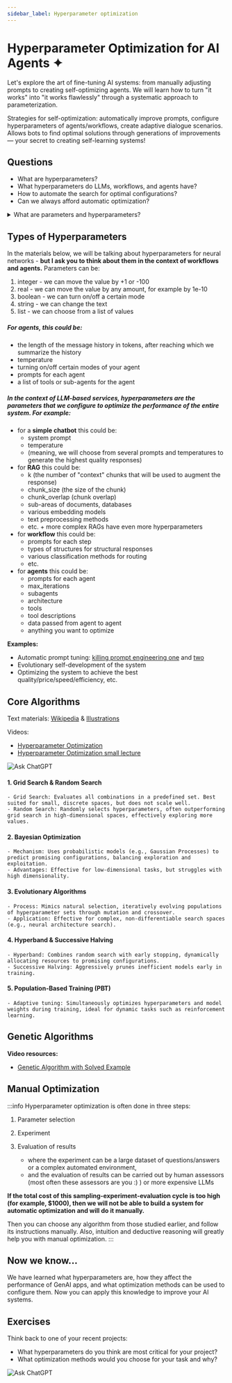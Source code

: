 ```yaml
---
sidebar_label: Hyperparameter optimization
---
```


# Hyperparameter Optimization for AI Agents ✦

Let's explore the art of fine-tuning AI systems: from manually adjusting prompts to creating self-optimizing agents. We will learn how to turn "it works" into "it works flawlessly" through a systematic approach to parameterization.

Strategies for self-optimization: automatically improve prompts, configure hyperparameters of agents/workflows, create adaptive dialogue scenarios. Allows bots to find optimal solutions through generations of improvements — your secret to creating self-learning systems!

## Questions

- What are hyperparameters?
- What hyperparameters do LLMs, workflows, and agents have?
- How to automate the search for optimal configurations?
- Can we always afford automatic optimization?

<details>
<summary>What are parameters and hyperparameters?</summary>

*Parameters* are usually the weights of a neural network - mathematical values that we select during training.

*Hyperparameters* are the parameters that we configure to optimize the model's performance. For example, for a neural network, this could be the number of neurons in a hidden layer, a specific activation function (there are many), etc. **For LLMs** this could be temperature, max_tokens, top_p, etc.
</details>

## Types of Hyperparameters

In the materials below, we will be talking about hyperparameters for neural networks - **but I ask you to think about them in the context of workflows and agents.** Parameters can be:
1. integer - we can move the value by +1 or -100
2. real - we can move the value by any amount, for example by 1e-10
3. boolean - we can turn on/off a certain mode
4. string - we can change the text
5. list - we can choose from a list of values

##### For agents, this could be:
- the length of the message history in tokens, after reaching which we summarize the history
- temperature
- turning on/off certain modes of your agent
- prompts for each agent
- a list of tools or sub-agents for the agent

##### In the context of LLM-based services, hyperparameters are the parameters that we configure to optimize the performance of the entire system. For example:
- for a **simple chatbot** this could be:
  - system prompt
  - temperature
  - (meaning, we will choose from several prompts and temperatures to generate the highest quality responses)
- for **RAG** this could be:
  - k (the number of "context" chunks that will be used to augment the response)
  - chunk_size (the size of the chunk)
  - chunk_overlap (chunk overlap)
  - sub-areas of documents, databases
  - various embedding models
  - text preprocessing methods
  - etc. + more complex RAGs have even more hyperparameters
- for **workflow** this could be:
  - prompts for each step
  - types of structures for structural responses
  - various classification methods for routing
  - etc.
- for **agents** this could be:
  - prompts for each agent
  - max_iterations
  - subagents
  - architecture
  - tools
  - tool descriptions
  - data passed from agent to agent
  - anything you want to optimize

**Examples:**
- Automatic prompt tuning: [killing prompt engineering one](https://youtu.be/OmTdkNEr2nU?si=Qx0M_PywhouQdHnb) and [two](https://youtu.be/Vn8A3BxfplE?si=RJLKyZA-7QhOMOPi)
- Evolutionary self-development of the system
- Optimizing the system to achieve the best quality/price/speed/efficiency, etc.

## Core Algorithms

Text materials:
[Wikipedia](https://en.wikipedia.org/wiki/Hyperparameter_optimization)
 & 
[Illustrations](https://www.nb-data.com/p/6-common-hyperparameter-optimization)

Videos:
- [Hyperparameter Optimization](https://youtu.be/ttE0F7fghfk?si=w9Cz3egxsw6aV1xv)
- [Hyperparameter Optimization small lecture](https://youtu.be/IqQT8se9ofQ?si=6YQBlsW5ry8Xzh_2)

![Ask ChatGPT](https://img.shields.io/badge/Ask%20ChatGPT-8A2BE2?style=for-the-badge)

#### 1. Grid Search & Random Search
    - Grid Search: Evaluates all combinations in a predefined set. Best suited for small, discrete spaces, but does not scale well.
    - Random Search: Randomly selects hyperparameters, often outperforming grid search in high-dimensional spaces, effectively exploring more values.

#### 2. Bayesian Optimization
    - Mechanism: Uses probabilistic models (e.g., Gaussian Processes) to predict promising configurations, balancing exploration and exploitation.
    - Advantages: Effective for low-dimensional tasks, but struggles with high dimensionality.

#### 3. Evolutionary Algorithms
    - Process: Mimics natural selection, iteratively evolving populations of hyperparameter sets through mutation and crossover.
    - Application: Effective for complex, non-differentiable search spaces (e.g., neural architecture search).

#### 4. Hyperband & Successive Halving
    - Hyperband: Combines random search with early stopping, dynamically allocating resources to promising configurations.
    - Successive Halving: Aggressively prunes inefficient models early in training.

#### 5. Population-Based Training (PBT)
    - Adaptive tuning: Simultaneously optimizes hyperparameters and model weights during training, ideal for dynamic tasks such as reinforcement learning.

## Genetic Algorithms

**Video resources:**
- [Genetic Algorithm with Solved Example](https://www.youtube.com/watch?v=uQj5UNhCPuo)

## Manual Optimization

:::info
Hyperparameter optimization is often done in three steps:
1. Parameter selection
2. Experiment
3. Evaluation of results

    - where the experiment can be a large dataset of questions/answers or a complex automated environment,
    - and the evaluation of results can be carried out by human assessors (most often these assessors are you :) ) or more expensive LLMs

**If the total cost of this sampling-experiment-evaluation cycle is too high (for example, $1000), then we will not be able to build a system for automatic optimization and will do it manually.**

Then you can choose any algorithm from those studied earlier, and follow its instructions manually. Also, intuition and deductive reasoning will greatly help you with manual optimization.
:::

## Now we know...

We have learned what hyperparameters are, how they affect the performance of GenAI apps, and what optimization methods can be used to configure them. Now you can apply this knowledge to improve your AI systems.

## Exercises

Think back to one of your recent projects:
- What hyperparameters do you think are most critical for your project?
- What optimization methods would you choose for your task and why?

![Ask ChatGPT](https://img.shields.io/badge/Ask%20ChatGPT-8A2BE2?style=for-the-badge)